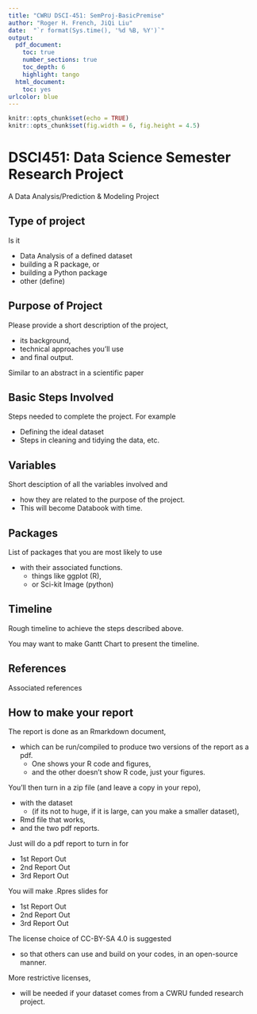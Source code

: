 ```yaml
---
title: "CWRU DSCI-451: SemProj-BasicPremise"
author: "Roger H. French, JiQi Liu"
date:  "`r format(Sys.time(), '%d %B, %Y')`"
output: 
  pdf_document:
    toc: true
    number_sections: true
    toc_depth: 6
    highlight: tango
  html_document:
    toc: yes
urlcolor: blue
---
```


```r
knitr::opts_chunk$set(echo = TRUE)
knitr::opts_chunk$set(fig.width = 6, fig.height = 4.5) 
```

 \setcounter{section}{1}
 \setcounter{subsection}{0}
 \setcounter{subsubsection}{0}

# DSCI451: Data Science Semester Research Project

A Data Analysis/Prediction & Modeling Project

## Type of project

Is it

  - Data Analysis of a defined dataset
  - building a R package, or
  - building a Python package
  - other (define)

## Purpose of Project

Please provide a short description of the project, 

  - its background, 
  - technical approaches you'll use
  - and final output.
  
Similar to an abstract in a scientific paper

## Basic Steps Involved

Steps needed to complete the project.
For example

  - Defining the ideal dataset
  - Steps in cleaning and tidying the data, etc.

## Variables

Short desciption of all the variables involved and 

  - how they are related to the purpose of the project.
  - This will become Databook with time.

## Packages

List of packages that you are most likely to use 

  - with their associated functions.
    - things like ggplot (R), 
    - or Sci-kit Image (python)

## Timeline

Rough timeline to achieve the steps described above.

You may want to make Gantt Chart to present the timeline.

## References

Associated references

##  How to make your report

The report is done as an Rmarkdown document, 

  - which can be run/compiled to produce two versions of the report as a pdf. 
    - One shows your R code and figures, 
    - and the other doesn’t show R code, just your figures.

You’ll then turn in a zip file (and leave a copy in your repo), 

  - with the dataset 
    - (if its not to huge, if it is large, can you make a smaller dataset), 
  - Rmd file that works, 
  - and the two pdf reports.

Just will do a pdf report to turn in for 

  - 1st Report Out
  - 2nd Report Out
  - 3rd Report Out 

You will make .Rpres slides for 

  - 1st Report Out
  - 2nd Report Out
  - 3rd Report Out 

The license choice of CC-BY-SA 4.0 is suggested 


  - so that others can use and build on your codes, in an open-source manner. 

More restrictive licenses, 

  -  will be needed if your dataset comes from a CWRU funded research project.
  
  

